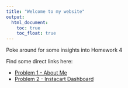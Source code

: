 ```yaml
---
title: "Welcome to my website"
output: 
  html_document:
    toc: true
    toc_float: true
---
```


Poke around for some insights into Homework 4

Find some direct links here:

- [Problem 1 - About Me](about.html)
- [Problem 2 - Instacart Dashboard](instacart.html)

